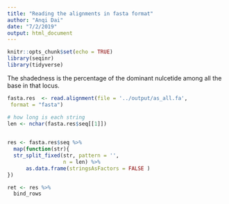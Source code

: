```yaml
---
title: "Reading the alignments in fasta format"
author: "Anqi Dai"
date: "7/2/2019"
output: html_document
---
```


```r
knitr::opts_chunk$set(echo = TRUE)
library(seqinr)
library(tidyverse)
```

The shadedness is the percentage of the dominant nulcetide among all the base in that locus.

```r
fasta.res  <- read.alignment(file = '../output/as_all.fa',
 format = "fasta")

# how long is each string
len <- nchar(fasta.res$seq[[1]])
  

res <- fasta.res$seq %>% 
  map(function(str){
  str_split_fixed(str, pattern = '',
                  n = len) %>% 
      as.data.frame(stringsAsFactors = FALSE )
})

ret <- res %>% 
  bind_rows


```

